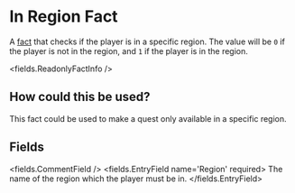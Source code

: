 
# In Region Fact

A [fact](/docs/creating-stories/facts) that checks if the player is in a specific region. The value will be `0` if the player is not in the region, and `1` if the player is in the region.

<fields.ReadonlyFactInfo />

## How could this be used?

This fact could be used to make a quest only available in a specific region.


## Fields

<fields.CommentField />
<fields.EntryField name='Region' required>
     The name of the region which the player must be in.
</fields.EntryField>
